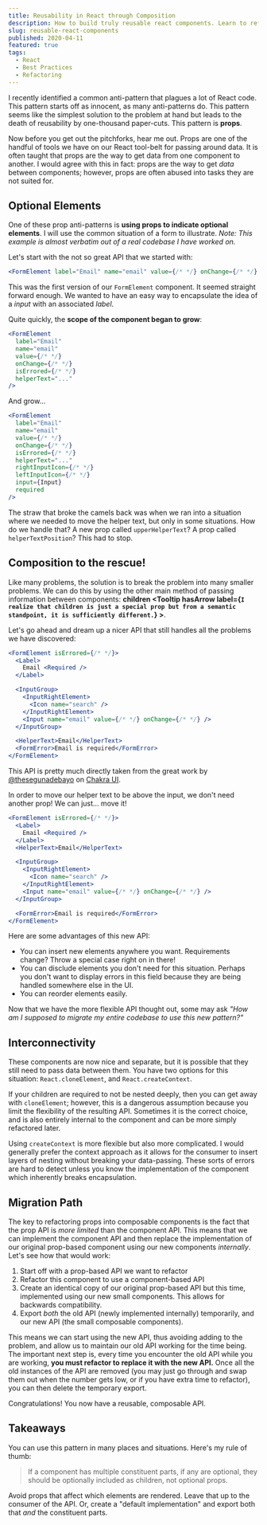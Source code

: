 ```yaml
---
title: Reusability in React through Composition
description: How to build truly reusable react components. Learn to refactor existing problematic code into this simple pattern.
slug: reusable-react-components
published: 2020-04-11
featured: true
tags:
  - React
  - Best Practices
  - Refactoring
---
```



I recently identified a common anti-pattern that plagues a lot of React code. This pattern starts off
as innocent, as many anti-patterns do. This pattern seems like the simplest solution to the problem at hand but leads
to the death of reusability by one-thousand paper-cuts. This pattern is **props**.

Now before you get out the pitchforks, hear me out. Props are one of the handful of tools we have on our React
tool-belt for passing around data. It is often taught that props are the way to get data from one component to another.
I would agree with this in fact: props are the way to get _data_ between components; however, props are often
abused into tasks they are not suited for.

## Optional Elements

One of these prop anti-patterns is **using props to indicate optional elements**.
I will use the common situation of a form to illustrate.
_Note: This example is almost verbatim out of a real codebase I have worked on._

Let's start with the not so great API that we started with:

```jsx
<FormElement label="Email" name="email" value={/* */} onChange={/* */} />
```

This was the first version of our `FormElement` component. It seemed straight forward enough. We wanted to
have an easy way to encapsulate the idea of a _input_ with an associated _label_.

Quite quickly, the **scope of the component began to grow**:

```jsx
<FormElement
  label="Email"
  name="email"
  value={/* */}
  onChange={/* */}
  isErrored={/* */}
  helperText="..."
/>
```

And grow...

```jsx
<FormElement
  label="Email"
  name="email"
  value={/* */}
  onChange={/* */}
  isErrored={/* */}
  helperText="..."
  rightInputIcon={/* */}
  leftInputIcon={/* */}
  input={Input}
  required
/>
```

The straw that broke the camels back was when we ran into a situation where we needed to
move the helper text, but only in some situations. How do we handle that? A new prop called `upperHelperText`? A prop called `helperTextPosition`?
This had to stop.

## Composition to the rescue!

Like many problems, the solution is to break the problem into many smaller problems. We can do this by using the
other main method of passing information between components: **children <Tooltip hasArrow label={`I realize that children is just a special prop but from a semantic standpoint, it is sufficiently different.`} ><Icon name='info-outline' /></Tooltip>**.

Let's go ahead and dream up a nicer API that still handles all the problems we have discovered:

```jsx
<FormElement isErrored={/* */}>
  <Label>
    Email <Required />
  </Label>

  <InputGroup>
    <InputRightElement>
      <Icon name="search" />
    </InputRightElement>
    <Input name="email" value={/* */} onChange={/* */} />
  </InputGroup>

  <HelperText>Email</HelperText>
  <FormError>Email is required</FormError>
</FormElement>
```

This API is pretty much directly taken from the great work by [@thesegunadebayo](https://twitter.com/thesegunadebayo)
on [Chakra UI](https://chakra-ui.com/).

In order to move our helper text to be above the input, we don't need another prop! We can just... move it!

```jsx {3}
<FormElement isErrored={/* */}>
  <Label>
    Email <Required />
  </Label>
  <HelperText>Email</HelperText>

  <InputGroup>
    <InputRightElement>
      <Icon name="search" />
    </InputRightElement>
    <Input name="email" value={/* */} onChange={/* */} />
  </InputGroup>

  <FormError>Email is required</FormError>
</FormElement>
```

Here are some advantages of this new API:

- You can insert new elements anywhere you want. Requirements change? Throw a special case right on in there!
- You can disclude elements you don't need for this situation. Perhaps you don't want to display errors in this field because they are being
  handled somewhere else in the UI.
- You can reorder elements easily.

Now that we have the more flexible API thought out, some may ask _"How am I supposed to migrate my entire codebase to use this new pattern?"_

## Interconnectivity

These components are now nice and separate, but it is possible that they still need to pass data between them. You have two options for this situation:
`React.cloneElement`, and `React.createContext`.

If your children are required to not be nested deeply, then you can get away with `cloneElement`; however, this is a dangerous assumption because you limit
the flexibility of the resulting API. Sometimes it is the correct choice, and is also entirely internal to the component and can be more simply refactored later.

Using `createContext` is more flexible but also more complicated. I would generally prefer the context approach as it allows for the consumer to insert layers of
nesting without breaking your data-passing. These sorts of errors are hard to detect unless you know the implementation of the component which
inherently breaks encapsulation.

## Migration Path

The key to refactoring props into composable components is the fact that the prop API is _more limited_ than the component API. This means
that we can implement the component API and then replace the implementation of our original prop-based component using our new components _internally_.
Let's see how that would work:

1. Start off with a prop-based API we want to refactor
2. Refactor this component to use a component-based API
3. Create an identical copy of our original prop-based API but this time, implemented using our new small components. This allows for backwards compatibility.
4. Export _both_ the old API (newly implemented internally) temporarily, and our new API (the small composable components).

This means we can start using the new API, thus avoiding adding to the problem, and allow us to maintain our old API working for the time being.
The important next step is, every time you encounter the old API while you are working, **you must refactor to replace it with the new API.**
Once all the old instances of the API are removed (you may just go through and swap them out when the number gets low, or if you have extra
time to refactor), you can then delete the temporary export.

Congratulations! You now have a reusable, composable API.

## Takeaways

You can use this pattern in many places and situations. Here's my rule of thumb:

> If a component has multiple constituent parts, if any are optional, they should be optionally included as children, not optional props.

Avoid props that affect which elements are rendered. Leave that up to the consumer of the API. Or, create a "default implementation" and export both
that _and_ the constituent parts.
